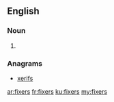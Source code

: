 ==English==

===Noun===
{{head|en|plural}}

# {{plural of|fixer|lang=en}}

===Anagrams===
* [[xerifs#English|xerifs]]

[[ar:fixers]]
[[fr:fixers]]
[[ku:fixers]]
[[my:fixers]]